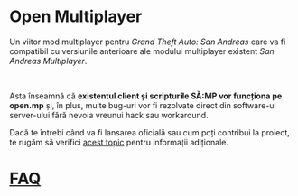 <h1>Open Multiplayer</h1>

Un viitor mod multiplayer pentru _Grand Theft Auto: San Andreas_ care va fi compatibil cu versiunile anterioare ale modului multiplayer existent _San Andreas Multiplayer_.

<br />

Asta înseamnă că **existentul client și scripturile SĂ:MP vor funcționa pe open.mp** și, în plus, multe bug-uri vor fi rezolvate direct din software-ul server-ului fără nevoia vreunui hack sau workaround.

Dacă te întrebi când va fi lansarea oficială sau cum poți contribui la proiect, te rugăm să verifici <a href="https://www.burgershot.gg/showthread.php?tid=99">acest topic<a> pentru informații adiționale.

# [FAQ](/faq?lang=ro)
